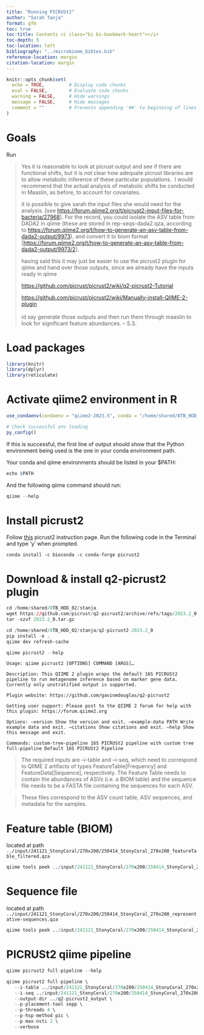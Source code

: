 ```yaml
---
title: "Running PICRUSt2"
author: "Sarah Tanja"
format: gfm
toc: true
toc-title: Contents <i class="bi bi-bookmark-heart"></i>
toc-depth: 5
toc-location: left
bibliography: "../microbiome_bibtex.bib"
reference-location: margin
citation-location: margin
---
```


```r
knitr::opts_chunk$set(
  echo = TRUE,         # Display code chunks
  eval = FALSE,        # Evaluate code chunks
  warning = FALSE,     # Hide warnings
  message = FALSE,     # Hide messages
  comment = ""         # Prevents appending '##' to beginning of lines in code output
)
```

# Goals

Run

> Yes it is reasonable to look at picrust output and see if there are functional shifts, but it is not clear how adequate picrust libraries are to allow metabolic inference of these particular populations.  I would recommend that the actual analysis of metabolic shifts be conducted in Maaslin, as before, to account for covariates.
>
> it is possible to give sarah the input files she would need for the analysis. \[see [https://forum.qiime2.org/t/picrust2-input-files-for-bacteria/27968](https://urldefense.com/v3/__https://forum.qiime2.org/t/picrust2-input-files-for-bacteria/27968__;!!K-Hz7m0Vt54!iZIXAiB2i2QtliEgrFMztEKZHQZuAILNAY54WW_klnDOn0rCNia6tnE-GrFq0efQ8IeJkkAwEJWtIM0$)\]. For the record, you could isolate the ASV table from DADA2 in qiime (these are stored in rep-seqs-dada2.qza, according to [https://forum.qiime2.org/t/how-to-generate-an-asv-table-from-dada2-output/9973](https://urldefense.com/v3/__https://forum.qiime2.org/t/how-to-generate-an-asv-table-from-dada2-output/9973__;!!K-Hz7m0Vt54!iZIXAiB2i2QtliEgrFMztEKZHQZuAILNAY54WW_klnDOn0rCNia6tnE-GrFq0efQ8IeJkkAwpWyxhvY$)), and convert it to biom format \[[https://forum.qiime2.org/t/how-to-generate-an-asv-table-from-dada2-output/9973/2](https://urldefense.com/v3/__https://forum.qiime2.org/t/how-to-generate-an-asv-table-from-dada2-output/9973/2__;!!K-Hz7m0Vt54!iZIXAiB2i2QtliEgrFMztEKZHQZuAILNAY54WW_klnDOn0rCNia6tnE-GrFq0efQ8IeJkkAwc-L0gtk$)\]. 
>
> having said this it may just be easier to use the picrust2 plugin for qiime and hand over those outputs, since we already have the inputs ready in qiime
>
> [https://github.com/picrust/picrust2/wiki/q2-picrust2-Tutorial](https://urldefense.com/v3/__https://github.com/picrust/picrust2/wiki/q2-picrust2-Tutorial__;!!K-Hz7m0Vt54!iZIXAiB2i2QtliEgrFMztEKZHQZuAILNAY54WW_klnDOn0rCNia6tnE-GrFq0efQ8IeJkkAwVcNVfvQ$)
>
> [https://github.com/picrust/picrust2/wiki/Manually-install-QIIME-2-plugin](https://urldefense.com/v3/__https://github.com/picrust/picrust2/wiki/Manually-install-QIIME-2-plugin__;!!K-Hz7m0Vt54!iZIXAiB2i2QtliEgrFMztEKZHQZuAILNAY54WW_klnDOn0rCNia6tnE-GrFq0efQ8IeJkkAwAif4ef0$)\
> \
> id say generate those outputs and then run them through maaslin to look for significant feature abundances. -- S.S.

# Load packages

```r
library(knitr)
library(dplyr)
library(reticulate)
```

# Activate qiime2 environment in R

```r
use_condaenv(condaenv = "qiime2-2023.5", conda = "/home/shared/8TB_HDD_02/stanja/miniconda3/condabin/conda")

# Check successful env loading
py_config()
```

If this is successful, the first line of output should show that the Python environment being used is the one in your conda environment path.

Your conda and qiime environments should be listed in your \$PATH:

```r
echo $PATH

```

And the following qiime command should run:

```r
qiime --help
```

# Install picrust2

Follow [this](https://github.com/picrust/picrust2/wiki/Manually-install-QIIME-2-plugin) picrust2 instruction page. Run the following code in the Terminal and type 'y' when prompted.

```         
conda install -c bioconda -c conda-forge picrust2
```

# Download & install q2-picrust2 plugin

```r
cd /home/shared/8TB_HDD_02/stanja
wget https://github.com/picrust/q2-picrust2/archive/refs/tags/2023.2_0.tar.gz
tar -xzvf 2023.2_0.tar.gz
```

```r
cd /home/shared/8TB_HDD_02/stanja/q2-picrust2-2023.2_0
pip install -e .
qiime dev refresh-cache
```

```r
qiime picrust2 --help
```

`Usage: qiime picrust2 [OPTIONS] COMMAND [ARGS]…`

`Description: This QIIME 2 plugin wraps the default 16S PICRUSt2 pipeline to run metagenome inference based on marker gene data. Currently only unstratified output is supported.`

`Plugin website: https://github.com/gavinmdouglas/q2-picrust2`

`Getting user support: Please post to the QIIME 2 forum for help with this plugin: https://forum.qiime2.org`

`Options: –version Show the version and exit. –example-data PATH Write example data and exit. –citations Show citations and exit. –help Show this message and exit.`

`Commands: custom-tree-pipeline 16S PICRUSt2 pipeline with custom tree full-pipeline Default 16S PICRUSt2 Pipeline`

> The required inputs are --i-table and --i-seq, which need to correspond to QIIME 2 artifacts of types FeatureTable\[Frequency\] and FeatureData\[Sequence\], respectively. The Feature Table needs to contain the abundances of ASVs (i.e. a BIOM table) and the sequence file needs to be a FASTA file containing the sequences for each ASV.

> These files correspond to the ASV count table, ASV sequences, and metadata for the samples.

# Feature table (BIOM)

located at path `../input/241121_StonyCoral/270x200/250414_StonyCoral_270x200_featureTable_filtered.qza`

```r
qiime tools peek ../input/241121_StonyCoral/270x200/250414_StonyCoral_270x200_featureTable_filtered.qza

```

# Sequence file

located at path `../input/241121_StonyCoral/270x200/250414_StonyCoral_270x200_representative-sequences.qza`

```r
qiime tools peek ../input/241121_StonyCoral/270x200/250414_StonyCoral_270x200_representative-sequences.qza

```

# PICRUSt2 qiime pipeline

```r
qiime picrust2 full-pipeline --help
```

```r
qiime picrust2 full-pipeline \
   --i-table ../input/241121_StonyCoral/270x200/250414_StonyCoral_270x200_featureTable.qza \
   --i-seq ../input/241121_StonyCoral/270x200/250414_StonyCoral_270x200_representative-sequences.qza \
   --output-dir ../q2-picrust2_output \
   --p-placement-tool sepp \
   --p-threads 4 \
   --p-hsp-method pic \
   --p-max-nsti 2 \
   --verbose
```

# 
